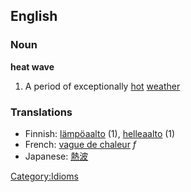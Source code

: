 ==English==

===Noun===
'''heat wave'''
#A period of exceptionally [[hot]] [[weather]]

===Translations===
*Finnish: [[lämpöaalto]] (1), [[helleaalto]] (1)
*French: [[vague de chaleur]] ''f''
*Japanese: [[熱波]]

[[Category:Idioms]]